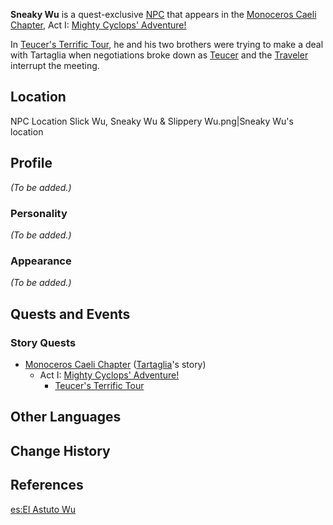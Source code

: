 {{Meta
<!-- Remove this template after adding the missing info -->
|missing_NPC_profile  = yes
}}
{{Character Infobox
|type             = Quest NPC
|image            = NPC Sneaky Wu.png
|region           = Liyue
|title            = Treasure Hoarder
|affiliation      = Treasure Hoarders
|voiceEN          = Alex Weitzman<ref>Twitter: [https://twitter.com/AlexJWeitzman/status/1326694853929885697 EN VA Self Announcement]</ref>
}}
'''Sneaky Wu''' is a quest-exclusive [[NPC]] that appears in the [[Monoceros Caeli Chapter]], Act I: [[Mighty Cyclops' Adventure!]]

In [[Teucer's Terrific Tour]], he and his two brothers were trying to make a deal with Tartaglia when negotiations broke down as [[Teucer]] and the [[Traveler]] interrupt the meeting.

==Location==
<gallery hideaddbutton="true" captionalign="center">
NPC Location Slick Wu, Sneaky Wu & Slippery Wu.png|Sneaky Wu's location
<!--NPC Location Slick Wu, Sneaky Wu & Slippery Wu Context.png|Additional context-->
</gallery>

==Profile==
<!-- detailed story/lore information goes here -->
''(To be added.)''

===Personality===
''(To be added.)''

===Appearance===
''(To be added.)''

==Quests and Events==
===Story Quests===
* [[Monoceros Caeli Chapter]] ([[Tartaglia]]'s story)
** Act I: [[Mighty Cyclops' Adventure!]]
*** [[Teucer's Terrific Tour]]

==Other Languages==
{{Other Languages
|default_hidden = 1
|en      = Sneaky Wu
|zhs     = 吴老七
|zhs_rm  = Wú Lǎoqī
|zht     = 吳老七
|zht_rm  = Wú Lǎoqī
|ja      = 呉七
|ja_rm   = Go Shichi{{Assumed}}
|ko      = {{tt|오|吳}}{{tt|칠|七}}득
|ko_rm   = O Childeuk
|es      = El Resbaladizo Wu
|fr      = Wu le fugace
|ru      = Ушлый У
|th      = Sneaky Wu
|vi      = Wu Lão Thất
|de      = Raffinierter Wu
|id      = Sneaky Wu
|pt      = Wu Sorrateiro
}}

==Change History==
{{Change History|1.1}}

==References==
{{Reflist}}

[[es:El Astuto Wu]]